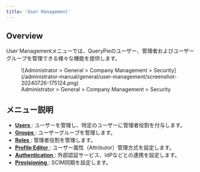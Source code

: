 ```yaml
---
title: 'User Management'
---
```


## Overview

User Managementメニューでは、QueryPieのユーザー、管理者およびユーザーグループを管理できる様々な機能を提供します。

<figure data-layout="center" data-align="center">
![Administrator &gt; General &gt; Company Management &gt; Security](/administrator-manual/general/user-management/screenshot-20240726-175124.png)
<figcaption>
Administrator &gt; General &gt; Company Management &gt; Security
</figcaption>
</figure>

## メニュー説明

* [ **Users** ](user-management/users) : ユーザーを管理し、特定のユーザーに管理者役割を付与します。
* [ **Groups** ](user-management/groups) : ユーザーグループを管理します。
* [ **Roles** ](user-management/roles) : 管理者役割を管理します。
* [ **Profile Editor** ](user-management/profile-editor) : ユーザー属性（Attributor）管理方式を設定します。
* [ **Authentication** ](user-management/authentication) : 外部認証サービス、IdPなどとの連携を設定します。
* [ **Provisioning** ](user-management/provisioning) : SCIM同期を設定します。



